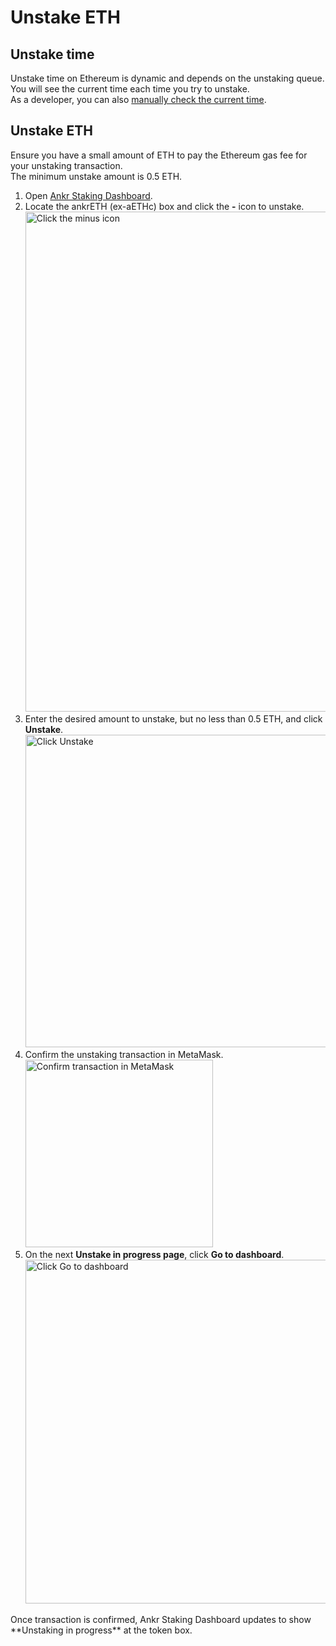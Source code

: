 
# Unstake ETH

## Unstake time
Unstake time on Ethereum is dynamic and depends on the unstaking queue. You will see the current time each time you try to unstake.<br/>
As a developer, you can also [manually check the current time](/staking-for-developers/restful-api/unstake-time/).

## Unstake ETH
<Callout type="info">
    Ensure you have a small amount of ETH to pay the Ethereum gas fee for your unstaking transaction.<br/>
   The minimum unstake amount is 0.5 ETH.
</Callout>

1. Open [Ankr Staking Dashboard](https://www.ankr.com/staking/dashboard/).
2. Locate the ankrETH (ex-aETHc) box and click the **-** icon to unstake.
   <img src="/docs/staking/liquid-staking/eth/click-minus-icon.jpg" alt="Click the minus icon" class="responsive-pic" width="800" />
3. Enter the desired amount to unstake, but no less than 0.5 ETH, and click **Unstake**.
   <img src="/docs/staking/liquid-staking/eth/enter-amount-click-unstake.jpg" alt="Click Unstake" class="responsive-pic" width="500" />
6. Confirm the unstaking transaction in MetaMask.
   <img src="/docs/staking/liquid-staking/eth/confirm-unstaking-transaction.jpg" alt="Confirm transaction in MetaMask" class="responsive-pic" width="300" />
7. On the next **Unstake in progress page**, click **Go to dashboard**.
   <img src="/docs/staking/liquid-staking/eth/unstake-in-progress-go-to-dashboard.jpg" alt="Click Go to dashboard" class="responsive-pic" width="550" />

<Callout type="success">
    Once transaction is confirmed, Ankr Staking Dashboard updates to show **Unstaking in progress** at the token box.
</Callout>
